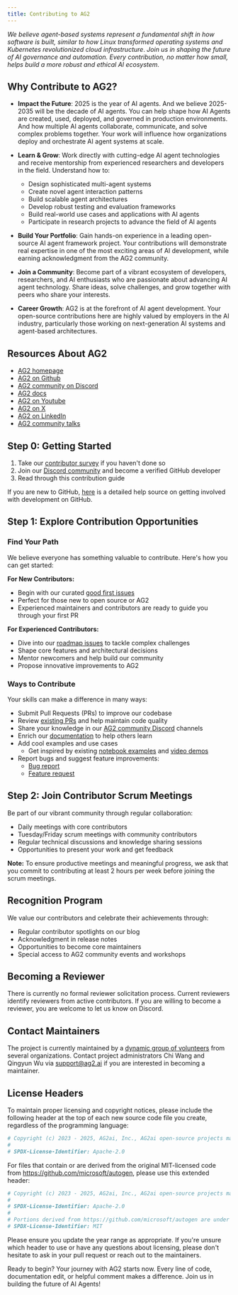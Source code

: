 ```yaml
---
title: Contributing to AG2
---
```


*We believe agent-based systems represent a fundamental shift in how software is built, similar to how Linux transformed operating systems and Kubernetes revolutionized cloud infrastructure*. *Join us in shaping the future of AI governance and automation. Every contribution, no matter how small, helps build a more robust and ethical AI ecosystem.*

## Why Contribute to AG2?

- **Impact the Future**: 2025 is the year of AI agents. And we believe 2025-2035 will be the decade of AI agents. You can help shape how AI Agents are created, used, deployed, and governed in production environments. And how multiple AI agents collaborate, communicate, and solve complex problems together. Your work will influence how organizations deploy and orchestrate AI agent systems at scale.

- **Learn & Grow**: Work directly with cutting-edge AI agent technologies and receive mentorship from experienced researchers and developers in the field. Understand how to:
  - Design sophisticated multi-agent systems
  - Create novel agent interaction patterns
  - Build scalable agent architectures
  - Develop robust testing and evaluation frameworks
  - Build real-world use cases and applications with AI agents
  - Participate in research projects to advance the field of AI agents

- **Build Your Portfolio**: Gain hands-on experience in a leading open-source AI agent framework project. Your contributions will demonstrate real expertise in one of the most exciting areas of AI development, while earning acknowledgment from the AG2 community.

- **Join a Community**: Become part of a vibrant ecosystem of developers, researchers, and AI enthusiasts who are passionate about advancing AI agent technology. Share ideas, solve challenges, and grow together with peers who share your interests.

- **Career Growth**: AG2 is at the forefront of AI agent development. Your open-source contributions here are highly valued by employers in the AI industry, particularly those working on next-generation AI systems and agent-based architectures.

## Resources About AG2

- [AG2 homepage](https://ag2.ai/)
- [AG2 on Github](https://github.com/ag2ai/ag2)
- [AG2 community on Discord](https://discord.gg/RjUPCW7s)
- [AG2 docs](https://docs.ag2.ai/docs/Home)
- [AG2 on Youtube](https://www.youtube.com/@ag2ai)
- [AG2 on X](https://x.com/ag2oss)
- [AG2 on LinkedIn](https://www.linkedin.com/company/ag2ai/)
- [AG2 community talks](https://docs.ag2.ai/talks/future_talks/index)

## Step 0: Getting Started

1. Take our [contributor survey](https://jc9pie8gn0f.typeform.com/ag2ai) if you haven't done so
2. Join our [Discord community](https://discord.gg/RjUPCW7s) and become a verified GitHub developer
3. Read through this contribution guide

If you are new to GitHub, [here](https://docs.github.com/en/pull-requests/collaborating-with-pull-requests) is a detailed help source on getting involved with development on GitHub.

## Step 1: Explore Contribution Opportunities

### Find Your Path

We believe everyone has something valuable to contribute. Here's how you can get started:

**For New Contributors:**
- Begin with our curated [good first issues](https://github.com/ag2ai/ag2/issues?q=is%3Aissue%20state%3Aopen%20label%3A%22good%20first%20issue%22)
- Perfect for those new to open source or AG2
- Experienced maintainers and contributors are ready to guide you through your first PR

**For Experienced Contributors:**
- Dive into our [roadmap issues](https://github.com/ag2ai/ag2/issues?q=is%3Aissue%20state%3Aopen%20label%3Aroadmap) to tackle complex challenges
- Shape core features and architectural decisions
- Mentor newcomers and help build our community
- Propose innovative improvements to AG2

### Ways to Contribute

Your skills can make a difference in many ways:
- Submit Pull Requests (PRs) to improve our codebase
- Review [existing PRs](https://github.com/ag2ai/ag2/pulls) and help maintain code quality
- Share your knowledge in our [AG2 community Discord](https://discord.gg/RjUPCW7s) channels
- Enrich our [documentation](https://docs.ag2.ai/docs/Home) to help others learn
- Add cool examples and use cases
  - Get inspired by existing [notebook examples](https://docs.ag2.ai/notebooks/Notebooks) and [video demos](https://www.youtube.com/@ag2ai)
- Report bugs and suggest feature improvements:
  - [Bug report](https://github.com/ag2ai/ag2/issues/new?template=bug_report.yml)
  - [Feature request](https://github.com/ag2ai/ag2/issues/new?template=feature_request.yml)

## Step 2: Join Contributor Scrum Meetings

Be part of our vibrant community through regular collaboration:
- Daily meetings with core contributors
- Tuesday/Friday scrum meetings with community contributors
- Regular technical discussions and knowledge sharing sessions
- Opportunities to present your work and get feedback

**Note:** To ensure productive meetings and meaningful progress, we ask that you commit to contributing at least 2 hours per week before joining the scrum meetings.

## Recognition Program

We value our contributors and celebrate their achievements through:
- Regular contributor spotlights on our blog
- Acknowledgment in release notes
- Opportunities to become core maintainers
- Special access to AG2 community events and workshops

## Becoming a Reviewer

There is currently no formal reviewer solicitation process. Current reviewers identify reviewers from active contributors. If you are willing to become a reviewer, you are welcome to let us know on Discord.

## Contact Maintainers

The project is currently maintained by a [dynamic group of volunteers](https://github.com/ag2ai/ag2/blob/main/MAINTAINERS.md) from several organizations. Contact project administrators Chi Wang and Qingyun Wu via support@ag2.ai if you are interested in becoming a maintainer.


## License Headers

To maintain proper licensing and copyright notices, please include the following header at the top of each new source code file you create, regardless of the programming language:

```python
# Copyright (c) 2023 - 2025, AG2ai, Inc., AG2ai open-source projects maintainers and core contributors
#
# SPDX-License-Identifier: Apache-2.0
```

For files that contain or are derived from the original MIT-licensed code from https://github.com/microsoft/autogen, please use this extended header:

```python
# Copyright (c) 2023 - 2025, AG2ai, Inc., AG2ai open-source projects maintainers and core contributors
#
# SPDX-License-Identifier: Apache-2.0
#
# Portions derived from https://github.com/microsoft/autogen are under the MIT License.
# SPDX-License-Identifier: MIT
```

Please ensure you update the year range as appropriate. If you're unsure which header to use or have any questions about licensing, please don't hesitate to ask in your pull request or reach out to the maintainers.

Ready to begin? Your journey with AG2 starts now. Every line of code, documentation edit, or helpful comment makes a difference. Join us in building the future of AI Agents!
